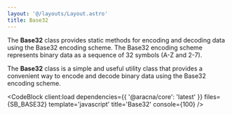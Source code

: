 ```yaml
---
layout: '@/layouts/Layout.astro'
title: Base32
---
```



The **Base32** class provides static methods for encoding and decoding data using the Base32 encoding scheme. The Base32 encoding scheme represents binary data as a sequence of 32 symbols (A-Z and 2-7).

The **Base32** class is a simple and useful utility class that provides a convenient way to encode and decode binary data using the Base32 encoding scheme.

<CodeBlock
  client:load
  dependencies={{ '@aracna/core': 'latest' }}
  files={SB_BASE32}
  template='javascript'
  title='Base32'
  console={100}
/>
